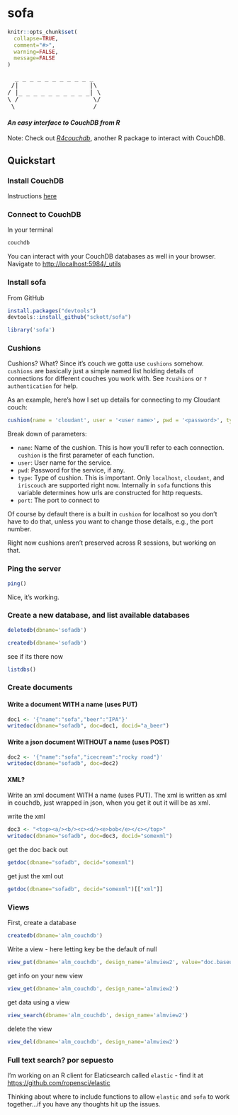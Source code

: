 sofa
=======

```r
knitr::opts_chunk$set(
  collapse=TRUE,
  comment="#>",
  warning=FALSE, 
  message=FALSE
)
```

<pre>
  _ _ _ _ _ _ _ _ _ _ _ 
 /|                   |\
/ |_ _ _ _ _ _ _ _ _ _| \
\ /                    \/
 \ ___________________ /
</pre>

#### *An easy interface to CouchDB from R*

Note: Check out [*R4couchdb*](https://github.com/wactbprot/R4CouchDB), another R package to interact with CouchDB. 

## Quickstart

### Install CouchDB

Instructions [here](http://wiki.apache.org/couchdb/Installation)

### Connect to CouchDB

In your terminal 

```sh
couchdb
```

You can interact with your CouchDB databases as well in your browser. Navigate to [http://localhost:5984/_utils](http://localhost:5984/_utils)

### Install sofa

From GitHub

```r
install.packages("devtools")
devtools::install_github("sckott/sofa")
```

```r
library('sofa')
```

### Cushions

Cushions? What? Since it's couch we gotta use `cushions` somehow. `cushions` are basically just a simple named list holding details of connections for different couches you work with. See `?cushions` or `?authentication` for help. 

As an example, here's how I set up details for connecting to my Cloudant couch:

```r
cushion(name = 'cloudant', user = '<user name>', pwd = '<password>', type = "cloudant")
```

Break down of parameters: 

* `name`: Name of the cushion. This is how you'll refer to each connection. `cushion` is the first parameter of each function. 
* `user`: User name for the service.
* `pwd`: Password for the service, if any.
* `type`: Type of cushion. This is important. Only `localhost`, `cloudant`, and `iriscouch` are supported right now. Internally in `sofa` functions this variable determines how urls are constructed for http requests. 
* `port`: The port to connect to

Of course by default there is a built in `cushion` for localhost so you don't have to do that, unless you want to change those details, e.g., the port number.

Right now cushions aren't preserved across R sessions, but working on that.

### Ping the server

```r
ping()
```

Nice, it's working.

### Create a new database, and list available databases

```r
deletedb(dbname='sofadb')
```

```r
createdb(dbname='sofadb')
```

see if its there now

```r
listdbs()
```

### Create documents

#### Write a document WITH a name (uses PUT)

```r
doc1 <- '{"name":"sofa","beer":"IPA"}'
writedoc(dbname="sofadb", doc=doc1, docid="a_beer")
```

#### Write a json document WITHOUT a name (uses POST)

```r
doc2 <- '{"name":"sofa","icecream":"rocky road"}'
writedoc(dbname="sofadb", doc=doc2)
```

#### XML? 

Write an xml document WITH a name (uses PUT). The xml is written as xml in couchdb, just wrapped in json, when you get it out it will be as xml.

write the xml

```r
doc3 <- "<top><a/><b/><c><d/><e>bob</e></c></top>"
writedoc(dbname="sofadb", doc=doc3, docid="somexml")
```

get the doc back out

```r
getdoc(dbname="sofadb", docid="somexml")
```

get just the xml out

```r
getdoc(dbname="sofadb", docid="somexml")[["xml"]]
```

### Views

First, create a database

```r
createdb(dbname='alm_couchdb')
```

Write a view - here letting key be the default of null

```r
view_put(dbname='alm_couchdb', design_name='almview2', value="doc.baseurl")
```

get info on your new view

```r
view_get(dbname='alm_couchdb', design_name='almview2')
```

get data using a view

```r
view_search(dbname='alm_couchdb', design_name='almview2')
```

delete the view

```r
view_del(dbname='alm_couchdb', design_name='almview2')
```


### Full text search? por sepuesto

I'm working on an R client for Elaticsearch called `elastic` - find it at [https://github.com/ropensci/elastic](https://github.com/ropensci/elastic)

Thinking about where to include functions to allow `elastic` and `sofa` to work together...if you have any thoughts hit up the issues. 
